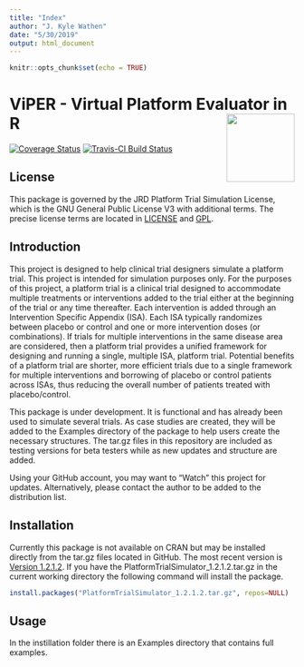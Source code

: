 ```yaml
---
title: "Index"
author: "J. Kyle Wathen"
date: "5/30/2019"
output: html_document
---
```


```r
knitr::opts_chunk$set(echo = TRUE)
```

# ViPER - Virtual Platform Evaluator in R   <img src="man/figures/logo.png" align="right" alt="" width="120" />

[![Coverage Status](https://img.shields.io/codecov/c/github/kwathen/PlatformTrialSimulator/master.svg)](https://codecov.io/github/kwathen/PlatformTrialSimulator?branch=master)
[![Travis-CI Build Status](https://travis-ci.org/kwathen/PlatformTrialSimulator.svg?branch=master)](https://travis-ci.org/kwathen/PlatformTrialSimulator)
 
## License 
This package is governed by the JRD Platform Trial Simulation License, which is the GNU General Public License V3 with additional terms. The precise license terms are located in [LICENSE](https://github.com/kwathen/PlatformTrialSimulatorP/blob/master/inst/LICENSE) and [GPL](https://github.com/kwathen/PlatformTrialSimulatorP/blob/master/inst/GPL).


## Introduction
This project is designed to help clinical trial designers simulate a platform trial.   This project is intended for simulation purposes only.  For the purposes of this project, a platform trial is a clinical trial designed to accommodate multiple treatments or interventions added to the trial either at the beginning of the trial or any time thereafter.   Each intervention is added through an Intervention Specific Appendix (ISA).  Each ISA typically randomizes between placebo or control and one or more intervention doses (or combinations).  If trials for multiple interventions in the same disease area are considered, then a platform trial provides a unified framework for designing and running a single, multiple ISA, platform trial.  Potential benefits of a platform trial are shorter, more efficient trials due to a single framework for multiple interventions and borrowing of placebo or control patients across ISAs, thus reducing the overall number of patients treated with placebo/control.  

This package is under development. It is functional and has already been used to simulate several trials.  As case studies are created, they will be added to the Examples directory of the package to help users create the necessary structures.  The tar.gz files in this repository are included as testing versions for beta testers while as new updates and structure are added. 

Using your GitHub account, you may want to "Watch" this project for updates.   Alternatively, please contact the author to be added to the distribution list.    

## Installation 
Currently this package is not available on CRAN but may be installed directly from the tar.gz files located in GitHub.  The most recent version is [Version 1.2.1.2](https://github.com/kwathen/PlatformTrialSimulator/blob/master/PlatformTrialSimulator_1.2.1.2.tar.gz).   If you have the  PlatformTrialSimulator_1.2.1.2.tar.gz in the current working directory the following command will install the package.

```r
install.packages("PlatformTrialSimulator_1.2.1.2.tar.gz", repos=NULL)
````

## Usage 
In the instillation folder there is an Examples directory that contains full examples. 

